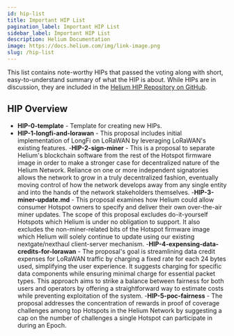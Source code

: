 ```yaml
---
id: hip-list
title: Important HIP List
pagination_label: Important HIP List
sidebar_label: Important HIP List
description: Helium Documentation
image: https://docs.helium.com/img/link-image.png
slug: /hip-list
---
```



This list contains note-worthy HIPs that passed the voting along with short, 
easy-to-understand summary of what the HIP is about. While HIPs are in discussion, they are included
in the [Helium HIP Repository on GitHub](https://github.com/helium/hip).

## HIP Overview

- **HIP-0-template** - Template for creating new HIPs.
- **HIP-1-longfi-and-lorawan** - This proposal includes initial implementation of LongFi on LoRaWAN by leveraging LoRaWAN's existing features.
-**HIP-2-sign-miner** - This is a proposal to separate Helium's blockchain software from the rest of the Hotspot firmware image in order to
  make a stronger case for decentralized nature of the Helium Network. Reliance on one or more independent signatories allows the network to
  grow in a truly decentralized fashion, eventually moving control of how the network develops away from any single entity and into the hands
  of the network stakeholders themselves.
-**HIP-3-miner-update.md** - This proposal examines how Helium could allow consumer Hotspot owners to specify and deliver their own over-the-air
  miner updates. The scope of this proposal excludes do-it-yourself Hotspots which Helium is under no obligation to support. It also excludes
  the non-miner-related bits of the Hotspot firmware image which Helium will solely continue to update using our existing nextgate/nexthaul
  client-server mechanism.
-**HIP-4-expensing-data-credits-for-lorawan** - The proposal's goal is streamlining data credit expenses for LoRaWAN traffic by charging a
  fixed rate for each 24 bytes used, simplifying the user experience. It suggests charging for specific data components while ensuring minimal
  charge for essential packet types. This approach aims to strike a balance between fairness for both users and operators by offering a
  straightforward way to estimate costs while preventing exploitation of the system.
-**HIP-5-poc-fairness** - The proposal addresses the concentration of rewards in proof of coverage challenges among top Hotspots in the
  Helium Network by suggesting a cap on the number of challenges a single Hotspot can participate in during an Epoch.
  
